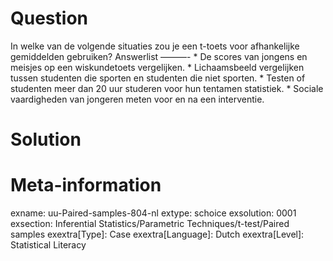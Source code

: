 Question
========
  
In welke van de volgende situaties zou je een t-toets voor afhankelijke gemiddelden gebruiken? 
Answerlist
----------
* De scores van jongens en meisjes op een wiskundetoets vergelijken.
* Lichaamsbeeld vergelijken tussen studenten die sporten en studenten die niet sporten.
* Testen of studenten meer dan 20 uur studeren voor hun tentamen statistiek.
* Sociale vaardigheden van jongeren meten voor en na een interventie.

Solution
========

Meta-information
================
exname: uu-Paired-samples-804-nl
extype: schoice
exsolution: 0001
exsection: Inferential Statistics/Parametric Techniques/t-test/Paired samples
exextra[Type]: Case
exextra[Language]: Dutch
exextra[Level]: Statistical Literacy
